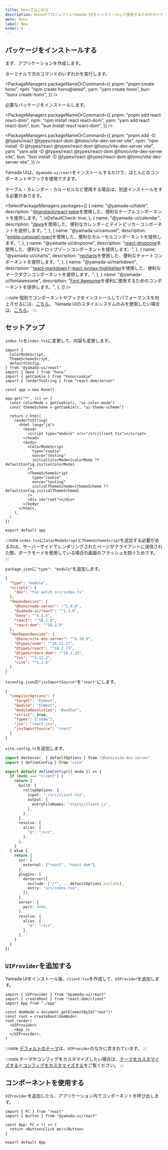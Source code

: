 ```yaml
---
title: Honoではじめる
description: HonoのプロジェクトにYamada UIをインストールして使用するためのガイド。
menu: Hono
label: New
order: 6
---
```


## パッケージをインストールする

まず、アプリケーションを作成します。

ターミナルで次のコマンドのいずれかを実行します。

<PackageManagers
  packageNameOrCommand={{
    pnpm: "pnpm create hono",
    npm: "npm create hono@latest",
    yarn: "yarn create hono",
    bun: "bunx create-hono",
  }}
/>

必要なパッケージをインストールします。

<PackageManagers
  packageNameOrCommand={{
    pnpm: "pnpm add react react-dom",
    npm: "npm install react react-dom",
    yarn: "yarn add react react-dom",
    bun: "bun install react react-dom",
  }}
/>

<PackageManagers
  packageNameOrCommand={{
    pnpm: "pnpm add -D @types/react @types/react-dom @hono/vite-dev-server vite",
    npm: "npm install -D @types/react @types/react-dom @hono/vite-dev-server vite",
    yarn: "yarn add -D @types/react @types/react-dom @hono/vite-dev-server vite",
    bun: "bun install -D @types/react @types/react-dom @hono/vite-dev-server vite",
  }}
/>

Yamada UIは、`@yamada-ui/react`をインストールするだけで、ほとんどのコンポーネントやフックを使用できます。

<PackageManagers packageNameOrCommand="@yamada-ui/react" />

テーブル・カレンダー・カルーセルなど使用する場合は、別途インストールをする必要があります。

<SelectPackageManagers
  packages={[
    {
      name: "@yamada-ui/table",
      description:
        "[@tanstack/react-table](https://tanstack.com/table/v8)を使用した、便利なテーブルコンポーネントを提供します。",
      isDefaultCheck: true,
    },
    {
      name: "@yamada-ui/calendar",
      description:
        "[dayjs](https://day.js.org/)を使用した、便利なカレンダーとデイトピッカーコンポーネントを提供します。",
    },
    {
      name: "@yamada-ui/carousel",
      description:
        "[embla-carousel-react](https://www.embla-carousel.com/)を使用した、便利なカルーセルコンポーネントを提供します。",
    },
    {
      name: "@yamada-ui/dropzone",
      description:
        "[react-dropzone](https://react-dropzone.js.org/)を使用した、便利なドロップゾーンコンポーネントを提供します。",
    },
    {
      name: "@yamada-ui/charts",
      description:
        "[recharts](https://recharts.org/)を使用した、便利なチャートコンポーネントを提供します。",
    },
    {
      name: "@yamada-ui/markdown",
      description:
        "[react-markdown](https://remarkjs.github.io/react-markdown/)と[react-syntax-highlighter](https://react-syntax-highlighter.github.io/react-syntax-highlighter/demo/)を使用した、便利なマークダウンコンポーネントを提供します。",
    },
    {
      name: "@yamada-ui/fontawesome",
      description:
        "[Font Awesome](https://fontawesome.com/)を便利に使用するためのコンポーネントを提供します。",
    },
  ]}
/>

:::note
個別でコンポーネントやフックをインストールしてパフォーマンスを向上させるには、[こちら](/getting-started/installation/individual)。
Yamada UIのスタイルシステムのみを使用したい場合は、[こちら](/getting-started/installation/minimal)。
:::

## セットアップ

`index.ts`を`index.tsx`に変更して、内容も変更します。

```tsx live=false title=index.tsx
import {
  ColorModeScript,
  ThemeSchemeScript,
  defaultConfig,
} from "@yamada-ui/react"
import { Hono } from "hono"
import { getCookie } from "hono/cookie"
import { renderToString } from "react-dom/server"

const app = new Hono()

app.get("*", (c) => {
  const colorMode = getCookie(c, "ui-color-mode")
  const themeScheme = getCookie(c, "ui-theme-scheme")

  return c.html(
    renderToString(
      <html lang="ja">
        <head>
          <script type="module" src="/src/client.tsx"></script>
        </head>
        <body>
          <ColorModeScript
            type="cookie"
            nonce="testing"
            initialColorMode={colorMode ?? defaultConfig.initialColorMode}
          />
          <ThemeSchemeScript
            type="cookie"
            nonce="testing"
            initialThemeScheme={themeScheme ?? defaultConfig.initialThemeScheme}
          />
          <div id="root"></div>
        </body>
      </html>,
    ),
  )
})

export default app
```

:::note
`index.tsx`に`ColorModeScript`と`ThemeSchemeScript`を追加する必要があるのは、サーバーサイドでレンダリングされたページがクライアントに送信された際、ダークモードを使用している場合の画面のフラッシュを防ぐためです。
:::

`package.json`に`"type": "module"`を追加します。

```json live=false title=package.json highlight={2}
{
  "type": "module",
  "scripts": {
    "dev": "tsx watch src/index.ts"
  },
  "dependencies": {
    "@hono/node-server": "^1.9.0",
    "@yamada-ui/react": "^1.3.0",
    "hono": "^4.1.5",
    "react": "^18.2.0",
    "react-dom": "^18.2.0"
  },
  "devDependencies": {
    "@hono/vite-dev-server": "^0.10.0",
    "@types/node": "^20.11.17",
    "@types/react": "^18.2.73",
    "@types/react-dom": "^18.2.22",
    "tsx": "^3.12.2",
    "vite": "^5.2.6"
  }
}
```

`tsconfig.json`の`"jsxImportSource"`を`"react"`にします。

```json live=false title=tsconfig.json highlight={9}
{
  "compilerOptions": {
    "target": "ESNext",
    "module": "ESNext",
    "moduleResolution": "Bundler",
    "strict": true,
    "types": ["node"],
    "jsx": "react-jsx",
    "jsxImportSource": "react"
  }
}
```

`vite.config.ts`を追加します。

```ts live=false title=vite.config.ts
import devServer, { defaultOptions } from "@hono/vite-dev-server"
import { defineConfig } from "vite"

export default defineConfig(({ mode }) => {
  if (mode === "client") {
    return {
      build: {
        rollupOptions: {
          input: "./src/client.tsx",
          output: {
            entryFileNames: "static/client.js",
          },
        },
      },
      resolve: {
        alias: {
          "@": "/src",
        },
      },
    }
  } else {
    return {
      ssr: {
        external: ["react", "react-dom"],
      },
      plugins: [
        devServer({
          exclude: ["/*", ...defaultOptions.exclude],
          entry: "src/index.tsx",
        }),
      ],
      server: {
        port: 4448,
      },
      resolve: {
        alias: {
          "@": "/src",
        },
      },
    }
  }
})
```

## `UIProvider`を追加する

Yamada UIをインストール後、`client.tsx`を作成して、`UIProvider`を追加します。

```tsx live=false title=client.tsx highlight={1,8,10}
import { UIProvider } from "@yamada-ui/react"
import { createRoot } from "react-dom/client"
import App from "./app"

const domNode = document.getElementById("root")!
const root = createRoot(domNode)
root.render(
  <UIProvider>
    <App />
  </UIProvider>,
)
```

:::note
[デフォルトのテーマ](/styled-system/theming/default-theme)は、`UIProvider`のなかに含まれています。
:::

:::note
テーマやコンフィグをカスタマイズしたい場合は、[テーマをカスタマイズする](/styled-system/theming/customize-theme)と[コンフィグをカスタマイズする](/styled-system/configure/customize-config)をご覧ください。
:::

## コンポーネントを使用する

`UIProvider`を追加したら、アプリケーション内でコンポーネントを呼び出します。

```tsx live=false title=app.tsx
import { FC } from "react"
import { Button } from "@yamada-ui/react"

const App: FC = () => {
  return <Button>Click me!</Button>
}

export default App
```
